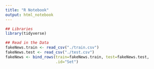 ```yaml
---
title: "R Notebook"
output: html_notebook
---
```


```r
## Libraries
library(tidyverse)

## Read in the Data
fakeNews.train <- read_csv("./train.csv")
fakeNews.test <- read_csv("./test.csv")
fakeNews <- bind_rows(train=fakeNews.train, test=fakeNews.test,
                      .id="Set")
```

